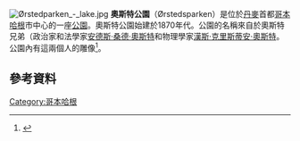 [[File:Ørstedparken_-_lake.jpg|thumb]]
'''奧斯特公園'''（Ørstedsparken）是位於[[丹麥|丹麥]]首都[[哥本哈根|哥本哈根]]市中心的一座[[公園|公園]]。奧斯特公園始建於1870年代。公園的名稱來自於奧斯特兄弟（政治家和法學家[[安德斯·桑德·奧斯特|安德斯·桑德·奧斯特]]和物理學家[[漢斯·克里斯蒂安·奧斯特|漢斯·克里斯蒂安·奧斯特]]。公園內有這兩個人的雕像<ref name=Kommune>{{citeweb|url=http://www.kk.dk/Borger/ByOgTrafik/GroenneOmraader/Parker/oerstedsparken/faktahistorie.aspx|title=Ørstedsparken|publisher=Københavns Kommune|accessdate=2011-02-01|deadurl=yes|archiveurl=https://web.archive.org/web/20110721075723/http://www.kk.dk/Borger/ByOgTrafik/GroenneOmraader/Parker/oerstedsparken/faktahistorie.aspx|archivedate=2011-07-21}}</ref>。
==參考資料==
{{reflist}}
{{Commons|Ørstedsparken}}
{{coord|55|40|51|N|12|33|59|E|display=title}}
[[Category:哥本哈根|Category:哥本哈根]]